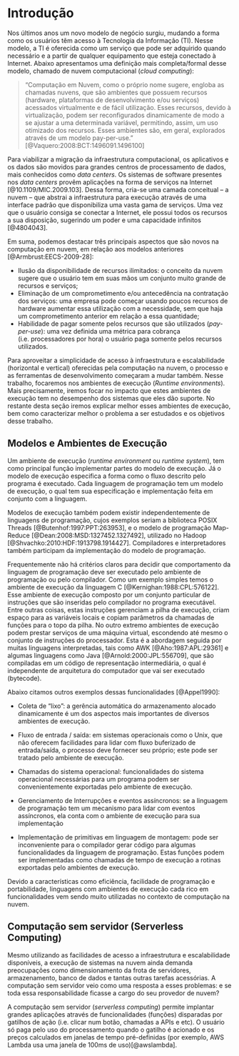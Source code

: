# Introdução {#sec:intro}

Nos últimos anos um novo modelo de negócio surgiu, mudando a forma como os
usuários têm acesso à Tecnologia da Informação (TI). Nesse modelo, a TI é
oferecida como um serviço que pode ser adquirido quando necessário e a partir
de qualquer equipamento que esteja conectado à Internet. Abaixo apresentamos
uma definição mais completa/formal desse modelo, chamado de nuvem computacional
(*cloud computing*):

> “Computação em Nuvem, como o próprio nome sugere, engloba as chamadas nuvens,
que são ambientes que possuem recursos (hardware, plataformas de
desenvolvimento e/ou serviços) acessados virtualmente e de fácil utilização.
Esses recursos, devido à virtualização, podem ser reconfigurados dinamicamente
de modo a se ajustar a uma determinada variável, permitindo, assim, um uso
otimizado dos recursos. Esses ambientes são, em geral, explorados através de um
modelo pay-per-use.” [@Vaquero:2008:BCT:1496091.1496100]

Para viabilizar a migração da infraestrutura computacional, os aplicativos e os
dados são movidos para grandes centros de processamento de dados, mais
conhecidos como *data centers*. Os sistemas de software presentes nos *data
centers* provêm aplicações na forma de serviços na Internet
[@10.1109/MIC.2009.103]. Dessa forma, cria-se uma camada conceitual – a nuvem –
que abstrai a infraestrutura para execução através de uma interface padrão que
disponibiliza uma vasta gama de serviços. Uma vez que o usuário consiga se
conectar a Internet, ele possui todos os recursos a sua disposição, sugerindo
um poder e uma capacidade infinitos [@4804043].

Em suma, podemos destacar três principais aspectos que são novos na computação
em nuvem, em relação aos modelos anteriores [@Armbrust:EECS-2009-28]:

* Ilusão da disponibilidade de recursos ilimitados: o conceito da nuvem sugere
que o usuário tem em suas mãos um conjunto muito grande de recursos e serviços;
* Eliminação de um comprometimento e/ou antecedência na contratação dos
serviços: uma empresa pode começar usando poucos recursos de hardware aumentar
essa utilização com a necessidade, sem que haja um comprometimento anterior em
relação a essa quantidade;
* Habilidade de pagar somente pelos recursos que são utilizados (*pay-per-use*):
uma vez definida uma métrica para cobrança (i.e. processadores por hora) o
usuário paga somente pelos recursos utilizados.

Para aproveitar a simplicidade de acesso à infraestrutura e escalabilidade
(horizontal e vertical) oferecidas pela computação na nuvem, o processo e as
ferramentas de desenvolvimento começaram a mudar também. Nesse trabalho,
focaremos nos ambientes de execução (*Runtime environments*). Mais precisamente,
iremos focar no impacto que estes ambientes de execução tem no desempenho dos
sistemas que eles dão suporte. No restante desta seção iremos explicar melhor
esses ambientes de execução, bem como caracterizar melhor o problema a ser
estudados e os objetivos desse trabalho.

## Modelos e Ambientes de Execução

Um ambiente de execução (*runtime environment* ou *runtime system*), tem  como 
principal função implementar partes do modelo de execução. Já o modelo de
execução especifica a forma como o fluxo descrito pelo programa é executado. 
Cada linguagem de programação tem um modelo de execução, o qual tem sua
especificação e implementação feita em conjunto com a linguagem.

Modelos de execução também podem existir independentemente de linguagens de 
programação, cujos exemplos seriam a biblioteca POSIX Threads 
[@Butenhof:1997:PPT:263953], e o modelo de programação Map-Reduce 
[@Dean:2008:MSD:1327452.1327492], utilizado no Hadoop
[@Shvachko:2010:HDF:1913798.1914427]. Compiladores e interpretadores também
participam da implementação do modelo de programação.

Frequentemente não há critérios claros para decidir que comportamento da
linguagem de programação deve ser executado pelo ambiente de programação ou
pelo compilador. Como um exemplo simples temos o ambiente de execução da
linguagem C [@Kernighan:1988:CPL:576122]. Esse ambiente de execução composto 
por um conjunto particular de instruções que são inseridas pelo compilador no
programa executável. Entre outras coisas, estas instruções gerenciam a pilha
de execução, criam espaço para as variáveis locais e copiam parâmetros da
chamadas de funções para o topo da pilha. No outro extremo ambientes de execução
podem prestar serviços de uma máquina virtual, escondendo até mesmo o 
conjunto de instruções do processador. Esta é a abordagem seguida por muitas 
linguagens interpretadas, tais como AWK [@Aho:1987:APL:29361] e algumas
linguagens como Java [@Arnold:2000:JPL:556709], que são compiladas em um código
de representação intermediária, o qual é independente de arquitetura do
computador que vai ser executado (bytecode).

Abaixo citamos outros exemplos dessas funcionalidades [@Appel1990]:

* Coleta de "lixo": a gerência automática do armazenamento alocado dinamicamente
é um dos aspectos mais importantes de diversos ambientes de execução.

* Fluxo de entrada / saída: em sistemas operacionais como o Unix, que não
oferecem facilidades para lidar com fluxo buferizado de entrada/saída, o
processo deve fornecer seu próprio; este pode ser tratado pelo ambiente de
execução.

* Chamadas do sistema operacional: funcionalidades do sistema operacional
necessárias para um programa podem ser convenientemente exportadas pelo ambiente
de execução.

* Gerenciamento de Interrupções e eventos assíncronos: se a linguagem de
programação tem um mecanismo para lidar com eventos assíncronos, ela conta com o
ambiente de execução para sua implementação

* Implementação de primitivas em linguagem de montagem: pode ser inconveniente
para o compilador gerar código para algumas funcionalidades da linguagem de
programação. Estas funções podem ser implementadas como chamadas de tempo de
execução a rotinas exportadas pelo ambientes de execução.

Devido a características como eficiência, facilidade de programação e
portabilidade, linguagens com ambientes de execução cada rico em funcionalidades
vem sendo muito utilizadas no contexto de computação na nuvem.

## Computação sem servidor (Serverless Computing)

Mesmo utilizando as facilidades de acesso a infraestrutura e escalabilidade
disponíveis, a execução de sistemas na nuvem ainda demanda preocupações como
dimensionamento da frota de servidores, armazenamento, banco de dados e tantas
outras tarefas acessórias.  A computação sem servidor veio como uma resposta a
esses problemas: e se toda essa responsabilidade ficasse a cargo do seu provedor
de nuvem?

A computação sem servidor (*serverless computing*)  permite implantar grandes
aplicações através de funcionalidades (funções) disparadas por gatilhos de ação
(i.e. clicar num botão, chamadas a APIs e etc). O usuário só paga pelo uso do processamento quando o gatilho é acionado e os preços calculados em janelas de
tempo pré-definidas (por exemplo, AWS Lambda usa uma janela de 100ms de uso)[@awslambda].
